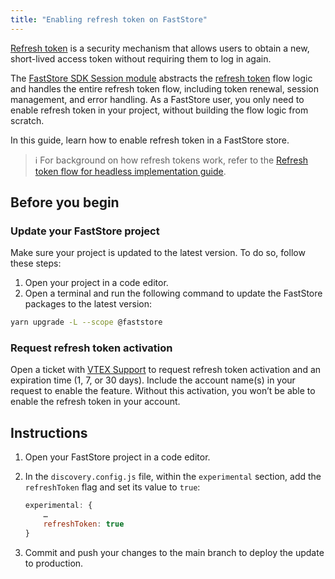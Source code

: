 ```yaml
---
title: "Enabling refresh token on FastStore"
---
```


[Refresh token](https://developers.vtex.com/docs/guides/refresh-token-flow-for-headless-implementations) is a security mechanism that allows users to obtain a new, short-lived access token without requiring them to log in again.

The [FastStore SDK Session module](https://developers.vtex.com/docs/guides/faststore/sdk-overview#session) abstracts the [refresh token](https://developers.vtex.com/docs/guides/refresh-token-flow-for-headless-implementations) flow logic and handles the entire refresh token flow, including token renewal, session management, and error handling.
As a FastStore user, you only need to enable refresh token in your project, without building the flow logic from scratch.

In this guide, learn how to enable refresh token in a FastStore store.

> ℹ️ For background on how refresh tokens work, refer to the [Refresh token flow for headless implementation guide](https://developers.vtex.com/docs/guides/refresh-token-flow-for-headless-implementations).

## Before you begin

<Steps>

### Update your FastStore project

Make sure your project is updated to the latest version. To do so, follow these steps:

1. Open your project in a code editor.
2. Open a terminal and run the following command to update the FastStore packages to the latest version:

```bash
yarn upgrade -L --scope @faststore
```

### Request refresh token activation

Open a ticket with [VTEX Support](https://help.vtex.com/en/support) to request refresh token activation and an expiration time (1, 7, or 30 days). Include the account name(s) in your request to enable the feature. Without this activation, you won’t be able to enable the refresh token in your account.

</Steps>

## Instructions

1. Open your FastStore project in a code editor.
2. In the `discovery.config.js` file, within the `experimental` section, add the `refreshToken` flag and set its value to `true`:


    ```js discovery.config.js
    experimental: {
        …
        refreshToken: true
    }
    ```

3. Commit and push your changes to the main branch to deploy the update to production.
